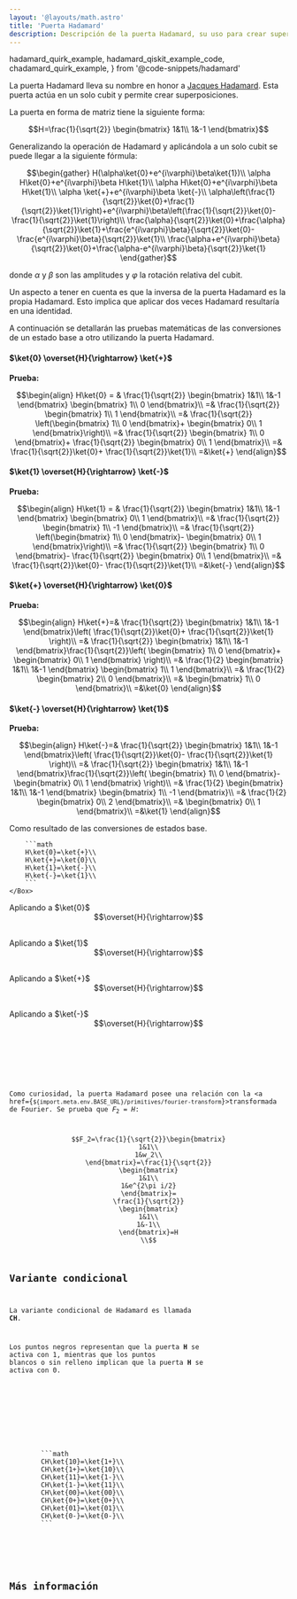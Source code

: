 ```yaml
---
layout: '@layouts/math.astro'
title: 'Puerta Hadamard'
description: Descripción de la puerta Hadamard, su uso para crear superposiciones y su variante condicional CH.
---
```


  hadamard_quirk_example,
  hadamard_qiskit_example_code,
  chadamard_quirk_example,
} from '@code-snippets/hadamard'

La puerta Hadamard lleva su nombre en honor a <a href="https://es.wikipedia.org/wiki/Jacques_Hadamard" target="_blank">Jacques Hadamard</a>. Esta puerta actúa en un solo cubit y permite crear superposiciones.

La puerta en forma de matriz tiene la siguiente forma:

```math
H=\frac{1}{\sqrt{2}}
\begin{bmatrix}
1&1\\
1&-1
\end{bmatrix}
```

<Collapsible title="Generalización de la operación" level="h6">

Generalizando la operación de Hadamard y aplicándola a un solo cubit se puede llegar a la siguiente fórmula:

```math
\begin{gather}
H(\alpha\ket{0}+e^{i\varphi}\beta\ket{1})\\
\alpha H\ket{0}+e^{i\varphi}\beta H\ket{1}\\
\alpha H\ket{0}+e^{i\varphi}\beta H\ket{1}\\
\alpha \ket{+}+e^{i\varphi}\beta \ket{-}\\
\alpha\left(\frac{1}{\sqrt{2}}\ket{0}+\frac{1}{\sqrt{2}}\ket{1}\right)+e^{i\varphi}\beta\left(\frac{1}{\sqrt{2}}\ket{0}-\frac{1}{\sqrt{2}}\ket{1}\right)\\
\frac{\alpha}{\sqrt{2}}\ket{0}+\frac{\alpha}{\sqrt{2}}\ket{1}+\frac{e^{i\varphi}\beta}{\sqrt{2}}\ket{0}-\frac{e^{i\varphi}\beta}{\sqrt{2}}\ket{1}\\
\frac{\alpha+e^{i\varphi}\beta}{\sqrt{2}}\ket{0}+\frac{\alpha-e^{i\varphi}\beta}{\sqrt{2}}\ket{1}
\end{gather}
```

donde $\alpha$ y $\beta$ son las amplitudes y $\varphi$ la rotación relativa del cubit.

</Collapsible>

Un aspecto a tener en cuenta es que la inversa de la puerta Hadamard es la propia Hadamard. Esto implica que aplicar dos veces Hadamard resultaría en una identidad.

<Collapsible title="Conversiones de estados base" level="h6">

A continuación se detallarán las pruebas matemáticas de las conversiones de un estado base a otro utilizando la puerta Hadamard.

#### $\ket{0} \overset{H}{\rightarrow} \ket{+}$

**Prueba:**

```math
\begin{align}
H\ket{0} = &
\frac{1}{\sqrt{2}}
\begin{bmatrix}
1&1\\
1&-1
\end{bmatrix}
\begin{bmatrix}
1\\
0
\end{bmatrix}\\
=&
\frac{1}{\sqrt{2}}
\begin{bmatrix}
1\\
1
\end{bmatrix}\\
=&
\frac{1}{\sqrt{2}}
\left(\begin{bmatrix}
1\\
0
\end{bmatrix}+
\begin{bmatrix}
0\\
1
\end{bmatrix}\right)\\
=&
\frac{1}{\sqrt{2}}
\begin{bmatrix}
1\\
0
\end{bmatrix}+
\frac{1}{\sqrt{2}}
\begin{bmatrix}
0\\
1
\end{bmatrix}\\
=&
\frac{1}{\sqrt{2}}\ket{0}+
\frac{1}{\sqrt{2}}\ket{1}\\
=&\ket{+}
\end{align}
```

#### $\ket{1} \overset{H}{\rightarrow} \ket{-}$

**Prueba:**

```math
\begin{align}
H\ket{1} = &
\frac{1}{\sqrt{2}}
\begin{bmatrix}
1&1\\
1&-1
\end{bmatrix}
\begin{bmatrix}
0\\
1
\end{bmatrix}\\
=&
\frac{1}{\sqrt{2}}
\begin{bmatrix}
1\\
-1
\end{bmatrix}\\
=&
\frac{1}{\sqrt{2}}
\left(\begin{bmatrix}
1\\
0
\end{bmatrix}-
\begin{bmatrix}
0\\
1
\end{bmatrix}\right)\\
=&
\frac{1}{\sqrt{2}}
\begin{bmatrix}
1\\
0
\end{bmatrix}-
\frac{1}{\sqrt{2}}
\begin{bmatrix}
0\\
1
\end{bmatrix}\\
=&
\frac{1}{\sqrt{2}}\ket{0}-
\frac{1}{\sqrt{2}}\ket{1}\\
=&\ket{-}
\end{align}
```

#### $\ket{+} \overset{H}{\rightarrow} \ket{0}$

**Prueba:**

```math
\begin{align}
H\ket{+}=&
\frac{1}{\sqrt{2}}
\begin{bmatrix}
1&1\\
1&-1
\end{bmatrix}\left(
\frac{1}{\sqrt{2}}\ket{0}+
\frac{1}{\sqrt{2}}\ket{1}
\right)\\
=&
\frac{1}{\sqrt{2}}
\begin{bmatrix}
1&1\\
1&-1
\end{bmatrix}\frac{1}{\sqrt{2}}\left(
\begin{bmatrix}
1\\
0
\end{bmatrix}+

\begin{bmatrix}
0\\
1
\end{bmatrix}
\right)\\
=&
\frac{1}{2}
\begin{bmatrix}
1&1\\
1&-1
\end{bmatrix}
\begin{bmatrix}
1\\
1
\end{bmatrix}\\
=&
\frac{1}{2}
\begin{bmatrix}
2\\
0
\end{bmatrix}\\
=&
\begin{bmatrix}
1\\
0
\end{bmatrix}\\
=&\ket{0}
\end{align}
```

#### $\ket{-} \overset{H}{\rightarrow} \ket{1}$

**Prueba:**

```math
\begin{align}
H\ket{-}=&
\frac{1}{\sqrt{2}}
\begin{bmatrix}
1&1\\
1&-1
\end{bmatrix}\left(
\frac{1}{\sqrt{2}}\ket{0}-
\frac{1}{\sqrt{2}}\ket{1}
\right)\\
=&
\frac{1}{\sqrt{2}}
\begin{bmatrix}
1&1\\
1&-1
\end{bmatrix}\frac{1}{\sqrt{2}}\left(
\begin{bmatrix}
1\\
0
\end{bmatrix}-

\begin{bmatrix}
0\\
1
\end{bmatrix}
\right)\\
=&
\frac{1}{2}
\begin{bmatrix}
1&1\\
1&-1
\end{bmatrix}
\begin{bmatrix}
1\\
-1
\end{bmatrix}\\
=&
\frac{1}{2}
\begin{bmatrix}
0\\
2
\end{bmatrix}\\
=&
\begin{bmatrix}
0\\
1
\end{bmatrix}\\
=&\ket{1}
\end{align}
```

</Collapsible>

<Tabs>
  <TabItem label='Quirk'>
    <Box>
        <QuantumCircuit src={hadamard_quirk_example} />
    </Box>
  </TabItem>
  <TabItem label='Dirac'>
    <Box>
        Como resultado de las conversiones de estados base.
        
        ```math
        H\ket{0}=\ket{+}\\
        H\ket{+}=\ket{0}\\
        H\ket{1}=\ket{-}\\
        H\ket{-}=\ket{1}\\
        ```
    </Box>
  </TabItem>
  <TabItem label='Círculos'>
    <Box>
        Aplicando a $\ket{0}$
        <div style="display: flex; justify-content:center; align-items:center; margin-bottom:30px; flex-direction:row">
            <Circle width={'80'} phase={"0"} prob={1} label={"\\ket{0}"}/>
            <Circle width={'80'} phase={"0"} prob={0} label={"\\ket{1}"}/>
            $$\overset{H}{\rightarrow}$$ 
            <Circle width={'80'} phase={"0"} prob={0.5} label={"\\ket{0}"}/>
            <Circle width={'80'} phase={"0"} prob={0.5} label={"\\ket{1}"}/>
        </div>
        Aplicando a $\ket{1}$
        <div style="display: flex; justify-content:center; align-items:center; margin-bottom:30px; flex-direction:row">
            <Circle width={'80'} phase={"0"} prob={0} label={"\\ket{0}"}/>
            <Circle width={'80'} phase={"0"} prob={1} label={"\\ket{1}"}/>
            $$\overset{H}{\rightarrow}$$ 
            <Circle width={'80'} phase={"0"} prob={0.5} label={"\\ket{0}"}/>
            <Circle width={'80'} phase={"180"} prob={0.5} label={"\\ket{1}"}/>
        </div>
        Aplicando a $\ket{+}$
        <div style="display: flex; justify-content:center; align-items:center; margin-bottom:30px; flex-direction:row">
            <Circle width={'80'} phase={"0"} prob={0.5} label={"\\ket{0}"}/>
            <Circle width={'80'} phase={"0"} prob={0.5} label={"\\ket{1}"}/>
            $$\overset{H}{\rightarrow}$$ 
            <Circle width={'80'} phase={"0"} prob={1} label={"\\ket{0}"}/>
            <Circle width={'80'} phase={"0"} prob={0} label={"\\ket{1}"}/>
        </div>
        Aplicando a $\ket{-}$
        <div style="display: flex; justify-content:center; align-items:center; margin-bottom:30px; flex-direction:row">
            <Circle width={'80'} phase={"0"} prob={0.5} label={"\\ket{0}"}/>
            <Circle width={'80'} phase={"180"} prob={0.5} label={"\\ket{1}"}/>
            $$\overset{H}{\rightarrow}$$ 
            <Circle width={'80'} phase={"0"} prob={0} label={"\\ket{0}"}/>
            <Circle width={'80'} phase={"0"} prob={1} label={"\\ket{1}"}/>
        </div>
    </Box>
  </TabItem>
  <TabItem label='Qiskit'>
    <Box>
        <Code code={hadamard_qiskit_example_code} lang='py' />
    </Box>
  </TabItem>
</Tabs>

Como curiosidad, la puerta Hadamard posee una relación con la <a href={`${import.meta.env.BASE_URL}/primitives/fourier-transform`}>transformada de Fourier</a>. Se prueba que $F_2=H$:
```math
F_2=\frac{1}{\sqrt{2}}\begin{bmatrix}
1&1\\
1&w_2\\
\end{bmatrix}=\frac{1}{\sqrt{2}}
\begin{bmatrix}
1&1\\
1&e^{2\pi i/2}
\end{bmatrix}=
\frac{1}{\sqrt{2}}
\begin{bmatrix}
1&1\\
1&-1\\
\end{bmatrix}=H
\\
```

## Variante condicional

La variante condicional de Hadamard es llamada **CH**. 

Los puntos negros representan que la puerta **H** se activa con $1$, mientras que los puntos blancos o sin relleno implican que la puerta **H** se activa con $0$. 

<Tabs>
  <TabItem label='Quirk'>
    <Box>
        <QuantumCircuit src={chadamard_quirk_example} />
    </Box>
  </TabItem>
  <TabItem label='Dirac'>
    <Box>
        ```math
        CH\ket{10}=\ket{1+}\\
        CH\ket{1+}=\ket{10}\\
        CH\ket{11}=\ket{1-}\\
        CH\ket{1-}=\ket{11}\\
        CH\ket{00}=\ket{00}\\
        CH\ket{0+}=\ket{0+}\\
        CH\ket{01}=\ket{01}\\
        CH\ket{0-}=\ket{0-}\\
        ```
    </Box>
  </TabItem>


</Tabs>

## Más información
<Recommendations/>
<BibItem id="wong" prefix="Capítulo 2.6.3, " rate="r" />
<BibItem id="hadamardSoar" rate="a" />
<BibItem id="oreilly" rate="o" prefix="Capítulo 2, "/>
